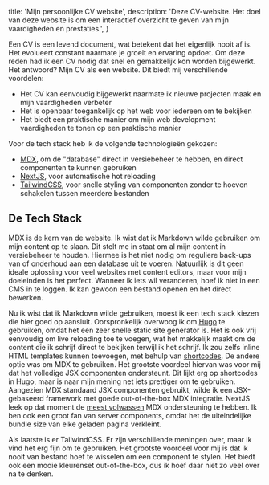   title: 'Mijn persoonlijke CV website',
  description:
    'Deze CV-website. Het doel van deze website is om een interactief overzicht te geven van mijn vaardigheden en prestaties.',
}

Een CV is een levend document, wat betekent dat het eigenlijk nooit af is.
Het evolueert constant naarmate je groeit en ervaring opdoet.
Om deze reden had ik een CV nodig dat snel en gemakkelijk kon worden bijgewerkt.
Het antwoord? Mijn CV als een website. Dit biedt mij verschillende voordelen:

- Het CV kan eenvoudig bijgewerkt naarmate ik nieuwe projecten maak en mijn vaardigheden verbeter
- Het is openbaar toegankelijk op het web voor iedereen om te bekijken
- Het biedt een praktische manier om mijn web development vaardigheden te tonen op een praktische manier

Voor de tech stack heb ik de volgende technologieën gekozen:

- [MDX](https://mdxjs.com/), om de "database" direct in versiebeheer te hebben, en direct componenten te kunnen gebruiken
- [NextJS](https://nextjs.org/), voor automatische hot reloading
- [TailwindCSS](https://tailwindcss.com/), voor snelle styling van componenten zonder te hoeven schakelen tussen meerdere bestanden

## De Tech Stack

MDX is de kern van de website. Ik wist dat ik Markdown wilde gebruiken om mijn content op te slaan.
Dit stelt me in staat om al mijn content in versiebeheer te houden.
Hiermee is het niet nodig om reguliere back-ups van of onderhoud aan een database uit te voeren.
Natuurlijk is dit geen ideale oplossing voor veel websites met content editors, maar voor mijn doeleinden is het perfect.
Wanneer ik iets wil veranderen, hoef ik niet in een CMS in te loggen. Ik kan gewoon een bestand openen en het direct bewerken.

Nu ik wist dat ik Markdown wilde gebruiken, moest ik een tech stack kiezen die hier goed op aansluit.
Oorspronkelijk overwoog ik om [Hugo](https://gohugo.io/) te gebruiken, omdat het een zeer snelle static site generator is.
Het is ook vrij eenvoudig om live reloading toe te voegen, wat het makkelijk maakt om de content die ik schrijf direct te bekijken terwijl ik het schrijf.
Ik zou zelfs inline HTML templates kunnen toevoegen, met behulp van [shortcodes](https://gohugo.io/content-management/shortcodes/).
De andere optie was om MDX te gebruiken.
Het grootste voordeel hiervan was voor mij dat het volledige JSX componenten ondersteunt.
Dit lijkt erg op shortcodes in Hugo, maar is naar mijn mening net iets prettiger om te gebruiken.
Aangezien MDX standaard JSX componenten gebruikt, wilde ik een JSX-gebaseerd framework met goede out-of-the-box MDX integratie.
NextJS leek op dat moment de [meest volwassen](https://nextjs.org/docs/app/building-your-application/configuring/mdx) MDX ondersteuning te hebben.
Ik ben ook een groot fan van server components, omdat het de uiteindelijke bundle size van elke geladen pagina verkleint.

Als laatste is er TailwindCSS. Er zijn verschillende meningen over, maar ik vind het erg fijn om te gebruiken.
Het grootste voordeel voor mij is dat ik nooit van bestand hoef te wisselen om een component te stylen.
Het biedt ook een mooie kleurenset out-of-the-box, dus ik hoef daar niet zo veel over na te denken.
